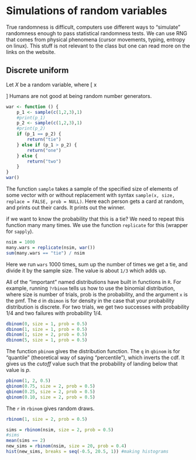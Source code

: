 # Simulations of random variables
True randomness is difficult, computers use different ways to "simulate" randomness enough to pass statistical randomness tests. We can use RNG that comes from physical phenomena (cursor movements, typing, entropy on linux). This stuff is not relevant to the class but one can read more on the links on the website.

## Discrete uniform 
Let $X$ be a random variable, where \[
x \sim 
\begin{cases}
    x_1 & \text{with probability } \frac{1}{n}\\
    x_2& \text{with probability } \frac{1}{n}\\
    \vdots& \text{with probability } \frac{1}{n}\\
    x_n & \text{with probability } \frac{1}{n}.
\end{cases}
\]  Humans are not good at  being random number generators.

```r
war <- function () {
    p_1 <- sample(c(1,2,3),1)
    #print(p_1)
    p_2 <- sample(c(1,2,3),1)
    #print(p_2)
    if (p_1 == p_2) {
        return("tie")
    } else if (p_1 > p_2) {
        return("one")
    } else {
        return("two")
    }
}
war()
```
The function `sample` takes a sample of the specified size of elements of some vector with or without replacement with syntax `sample(x, size, replace = FALSE, prob = NULL)`. Here each person gets a card at random, and prints out their cards. It prints out the winner.

if we want to know the probability that this is a tie? We need to repeat this function many many times. We use the function `replicate` for this (wrapper for `sapply`).

```r
nsim = 1000
many.wars = replicate(nsim, war())
sum(many.wars == "tie") / nsim
```

Here we run `wars` 1000 times, sum up the number of times we get a tie, and divide it by the sample size. The value is about `1/3` which adds up.

All of the "important" named distributions have built in functions in `R`. For example, running `?rbinom` tells us how to use the binomial distribution, where size is number of trials, prob is the probability, and the argument `x` is the pmf. The `d` in `dbimon` is for density in the case that your probability distribution is discrete. For two trials, we get two successes with probability 1/4 and two failures with probability 1/4.

```r
dbinom(0, size = 1, prob = 0.5)
dbinom(1, size = 1, prob = 0.5)
dbinom(1, size = 2, prob = 0.5)
dbinom(5, size = 1, prob = 0.5)
```

The function `pbinom` gives the distribution function. The `q` in `qbinom` is for "quantile" (theoretical way of saying "percentile"), which inverts the cdf. It gives us the _cutoff_ value such that the probability of landing below that value is $p$.

```r
pbinom(1, 2, 0.5)
qbinom(0.75, size = 2, prob = 0.5)
qbinom(0.25, size = 2, prob = 0.5)
qbinom(0.10, size = 2, prob = 0.5)
```

The `r` in `rbinom` gives random draws.         

```r
rbinom(1, size = 2, prob = 0.5)

sims = rbinom(nsim, size = 2, prob = 0.5)
#sims
mean(sims == 2)
new_sims = rbinom(nsim, size = 20, prob = 0.4)
hist(new_sims, breaks = seq(-0.5, 20.5, 1)) #making histograms
```

